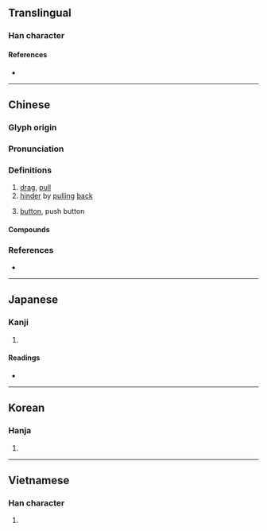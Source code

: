 {{character info/new}}
==Translingual==

===Han character===
{{Han char|rn=64|rad=手|as=08|sn=12|four=22502|canj=HNQ|ids=⿱制手}}

====References====
* {{Han ref|kx=0439.010|dkj=12277|dj=0789.010|hdz=31889.040|uh=63A3|ud=25507|bh=B477|bd=46199}}

----

==Chinese==
{{zh-forms}}

===Glyph origin===
{{Han etym}}

===Pronunciation===
{{zh-pron
|m=chè
|c=zai3,cit3
|c-t=zai1,cet2
|mn=chhoah/chhiat
|mn_note=chhoah - vernacular; chhiat - literary
|mc=y
|oc=y
|cat=v,c:n
}}

===Definitions===
{{zh-hanzi}}

# [[drag]], [[pull]]
# [[hinder]] by [[pulling]] [[back]]
# {{lb|zh|Cantonese}} [[button]], push button
#: {{zh-x|電掣{zai3}|electrical '''switch'''|C}}

====Compounds====
{{zh-der|回頭掣腦|掣光|掣刀|掣後腿|掣曳|掣籤|掣肘|掣脫|掣襟肘見|掣襟露肘|掣電|掣驗|星飛電掣|牽掣|輪掣|轟雷掣電|雷轟電掣|電掣|電掣星馳|電掣風馳|風掣雷行|風馳電掣|飛雲掣電}}

===References===
* {{R:yue:Hanzi}}

----

==Japanese==

===Kanji===
{{ja-kanji|grade=|rs=手08}}

# {{defn|lang=ja|sort=手08}}

====Readings====
* {{ja-readings|on=[[せい]] (sei), [[せつ]] (setsu)|kun=[[ひく]] (hiku)}}

----

==Korean==

===Hanja===
{{ko-hanja|hangeul=[[체]], [[철]]}}

# {{defn|lang=ko|sort=手08}}

----

==Vietnamese==

===Han character===
{{vi-hantu|[[xiết]], [[xế]], [[xía]], [[siết]]|rs=手08}}

# {{defn|lang=vi|sort=手08}}